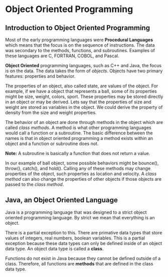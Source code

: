 # Object Oriented Programming

## Introduction to Object Oriented Programming

Most of the early programming languages were **Procedural Languages** which
means that the focus is on the sequence of instructions.  The data was secondary
to the methods, functions, and subroutines.  Examples of these languages are
C, FORTRAN, COBOL, and Pascal.

**Object Oriented** programming languages, such as C++ and Java, the focus is
on the data.  The data takes the form of _objects_.  Objects have two primary
features: properties and behavior.

The properties of an object, also called state, are values of the object.
For example, if we have a object that represents a ball, some of its properties
might be size, weight, colors, sport.  These properties may be stored
directly in an object or may be derived.  Lets say that the properties of
size and weight are stored as variables in the object.  We could derive the
property of density from the size and weight properties.

The behavior of an object are done through methods in the object which are
called _class methods_.  A method is what other programming languages would
call a function or a subroutine.  The basic difference between the names is
that in object oriented programming a method exists within an object and
a function or subroutine does not.

**Note:** A subroutine is basically a function that does not return a value.

In our example of ball object, some possible behaviors might be bounce(),
throw(), catch(), and hold().  Calling any of these methods may change
properties of the object, such properties as location and velocity. A
_class method_ can also change the properties of other objects if those
objects are passed to the _class method_.

## Java, an Object Oriented Language

Java is a programming language that was designed to a strict object oriented
programming language.  By strict we mean that everything is an object.

There is a partial exception to this.  There are primative data types
that store values of integers, real numbers, boolean variables.  This is
a partial exception because these data types can only be defined inside
of an object data type.  An object data type is called a **class**.

Functions do not exist in Java because they cannot be defined outside of
a class.  Therefore, all functions are **methods** that are defined in
the class data type.




